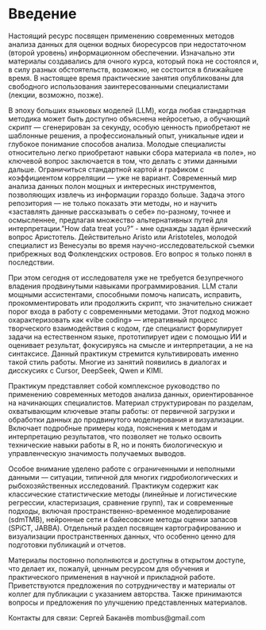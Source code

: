# Введение

Настоящий ресурс посвящен применению современных методов анализа данных для оценки водных биоресурсов при недостаточном (второй уровень) информационном обеспечении. Изначально эти материалы создавались для очного курса, который пока не состоялся и, в силу разных обстоятельств, возможно, не состоится в ближайшее время. В настоящее время практические занятия опубликованы для свободного использования заинтересованными специалистами (лекции, возможно, позже).

В эпоху больших языковых моделей (LLM), когда любая стандартная методика может быть доступно объяснена нейросетью, а обучающий скрипт — сгенерирован за секунду, особую ценность приобретают не шаблонные решения, а профессиональный опыт, уникальные идеи и глубокое понимание способов анализа. Молодые специалисты относительно легко приобретают навыки сбора материала «в поле», но ключевой вопрос заключается в том, что делать с этими данными дальше. Ограничиться стандартной картой и графиком с коэффициентом корреляции — уже не вариант. Современный мир анализа данных полон мощных и интересных инструментов, позволяющих извлечь из информации гораздо больше. Задача этого репозитория — не только показать эти методы, но и научить «заставлять данные рассказывать о себе» по-разному, точнее и осмысленнее, предлагая множество альтернативных путей для интерпретации."How data treat you?" - мне однажды задал ёрнический вопрос Аристотель. Действительно Aristo или Aristoteles, молодой специалист из Венесуэлы во время научно-исследовательской съемки прибрежных вод Фолклендских островов. Его вопрос я только понял в последствии.

При этом сегодня от исследователя уже не требуется безупречного владения продвинутыми навыками программирования. LLM стали мощными ассистентами, способными помочь написать, исправить, прокомментировать или продолжить скрипт, что значительно снижает порог входа в работу с современными методами. Этот подход можно охарактеризовать как «vibe coding» — итеративный процесс творческого взаимодействия с кодом, где специалист формулирует задачи на естественном языке, прототипирует идеи с помощью ИИ и оценивает результат, фокусируясь на смысле и интерпретации, а не на синтаксисе. Данный практикум стремится культивировать именно такой стиль работы. Многие из занятий появились в диалогах и дисскусиях с Cursor, DeepSeek, Qwen и KIMI.

Практикум представляет собой комплексное руководство по применению современных методов анализа данных, ориентированное на начинающих специалистов. Материал структурирован по разделам, охватывающим ключевые этапы работы: от первичной загрузки и обработки данных до продвинутого моделирования и визуализации. Включает подробные примеры кода, пояснения к методам и интерпретацию результатов, что позволяет не только освоить технические навыки работы в R, но и понять биологическую и управленческую значимость получаемых выводов.

Особое внимание уделено работе с ограниченными и неполными данными — ситуации, типичной для многих гидробиологических и рыбохозяйственных исследований. Практикум содержит как классические статистические методы (линейные и логистические регрессии, кластеризация, сравнение групп), так и современные подходы, включая пространственно-временное моделирование (sdmTMB), нейронные сети и байесовские методы оценки запасов (SPiCT, JABBA). Отдельный раздел посвящен картографированию и визуализации пространственных данных, что особенно ценно для подготовки публикаций и отчетов.

Материалы постоянно пополняются и доступны в открытом доступе, что делает их, пожалуй, ценным ресурсом для обучения и практического применения в научной и прикладной работе. Приветствуются предложения по сотрудничеству и материалы от коллег для публикации с указанием авторства. Также принимаются вопросы и предложения по улучшению представленных материалов.

Контакты для связи: Сергей Баканёв mombus\@gmail.com
